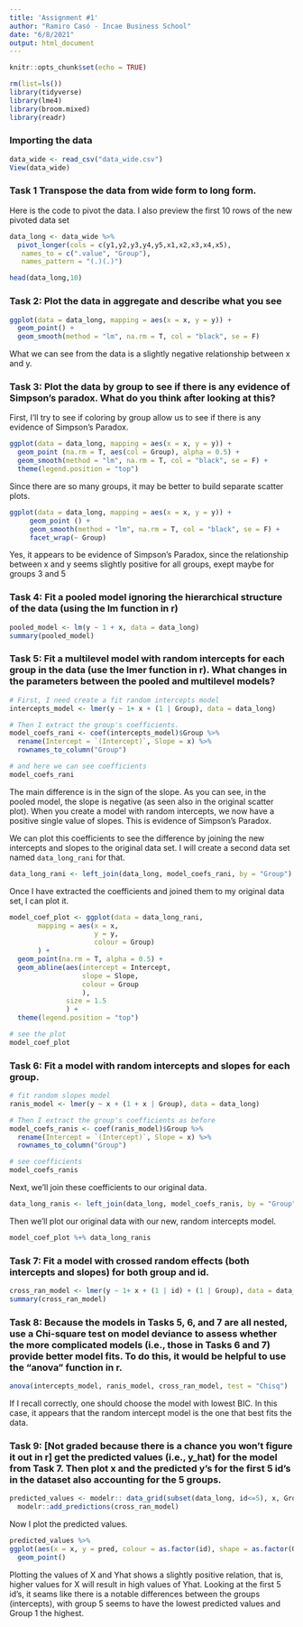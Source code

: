 ```yaml
---
title: 'Assignment #1'
author: "Ramiro Casó - Incae Business School"
date: "6/8/2021"
output: html_document
---
```


```r
knitr::opts_chunk$set(echo = TRUE)
```


```r
rm(list=ls())
library(tidyverse)
library(lme4)
library(broom.mixed)
library(readr)
```

### Importing the data 

```r
data_wide <- read_csv("data_wide.csv")
View(data_wide)
```
### Task 1 Transpose the data from wide form to long form. 

Here is the code to pivot the data. I also preview the first 10 rows of the new pivoted data set

```r
data_long <- data_wide %>%
  pivot_longer(cols = c(y1,y2,y3,y4,y5,x1,x2,x3,x4,x5),
   names_to = c(".value", "Group"),
   names_pattern = "(.)(.)")

head(data_long,10)
```

### Task 2: Plot the data in aggregate and describe what you see 

```r
ggplot(data = data_long, mapping = aes(x = x, y = y)) +
  geom_point() +
  geom_smooth(method = "lm", na.rm = T, col = "black", se = F)
```
What we can see from the data is a slightly negative relationship between x and y. 

### Task 3: Plot the data by group to see if there is any evidence of Simpson's paradox. What do you think after looking at this?

First, I'll try to see if coloring by group allow us to see if there is any evidence of Simpson's Paradox. 

```r
ggplot(data = data_long, mapping = aes(x = x, y = y)) +
  geom_point (na.rm = T, aes(col = Group), alpha = 0.5) +
  geom_smooth(method = "lm", na.rm = T, col = "black", se = F) +
  theme(legend.position = "top")

```
Since there are so many groups, it may be better to build separate scatter plots. 

```r
ggplot(data = data_long, mapping = aes(x = x, y = y)) +
     geom_point () +
     geom_smooth(method = "lm", na.rm = T, col = "black", se = F) +
     facet_wrap(~ Group) 
```


Yes, it appears to be evidence of Simpson's Paradox, since the relationship between x and y seems slightly positive for all groups, exept maybe for groups 3 and 5


### Task 4: Fit a pooled model ignoring the hierarchical structure of the data (using the lm function in r)


```r
pooled_model <- lm(y ~ 1 + x, data = data_long)
summary(pooled_model)
```

### Task 5: Fit a multilevel model with random intercepts for each group in the data (use the lmer function in r). What changes in the parameters between the pooled and multilevel models?

```r
# First, I need create a fit random intercepts model
intercepts_model <- lmer(y ~ 1+ x + (1 | Group), data = data_long) 

# Then I extract the group's coefficients. 
model_coefs_rani <- coef(intercepts_model)$Group %>% 
  rename(Intercept = `(Intercept)`, Slope = x) %>% 
  rownames_to_column("Group")

# and here we can see coefficients
model_coefs_rani
```
The main difference is in the sign of the slope. As you can see, in the pooled model, the slope is negative (as seen also in the original scatter plot). When you create a model with random intercepts, we now have a positive single value of slopes. This is evidence of Simpson's Paradox. 

We can plot this coefficients to see the difference by joining the new intercepts and slopes to the original data set. I will create a second data  set named `data_long_rani` for that. 

```r
data_long_rani <- left_join(data_long, model_coefs_rani, by = "Group")
```

Once I have extracted the coefficients and joined them to my original data set, I can plot it.

```r
model_coef_plot <- ggplot(data = data_long_rani, 
       mapping = aes(x = x, 
                     y = y, 
                     colour = Group)
       ) +
  geom_point(na.rm = T, alpha = 0.5) +
  geom_abline(aes(intercept = Intercept, 
                  slope = Slope,
                  colour = Group
                  ),
              size = 1.5
              ) +
  theme(legend.position = "top")

# see the plot
model_coef_plot
```


### Task 6: Fit a model with random intercepts and slopes for each group. 

```r
# fit random slopes model
ranis_model <- lmer(y ~ x + (1 + x | Group), data = data_long) 

# Then I extract the group's coefficients as before
model_coefs_ranis <- coef(ranis_model)$Group %>% 
  rename(Intercept = `(Intercept)`, Slope = x) %>% 
  rownames_to_column("Group")

# see coefficients
model_coefs_ranis
```

Next, we'll join these coefficients to our original data.

```r
data_long_ranis <- left_join(data_long, model_coefs_ranis, by = "Group")
```

Then we'll plot our original data with our new, random intercepts model. 

```r
model_coef_plot %+% data_long_ranis
```

### Task 7: Fit a model with crossed random effects (both intercepts and slopes) for both group and id.

```r
cross_ran_model <- lmer(y ~ 1+ x + (1 | id) + (1 | Group), data = data_long)
summary(cross_ran_model)
```

### Task 8: Because the models in Tasks 5, 6, and 7 are all nested, use a Chi-square test on model deviance to assess whether the more complicated models (i.e., those in Tasks 6 and 7) provide better model fits. To do this, it would be helpful to use the "anova" function in r.

```r
anova(intercepts_model, ranis_model, cross_ran_model, test = "Chisq")
```

If I recall correctly, one should choose the model with lowest BIC. In this case, it appears that the random intercept model is the one that best fits the data. 

### Task 9: [Not graded because there is a chance you won't figure it out in r] get the predicted values (i.e., y_hat) for the model from Task 7. Then plot x and the predicted y's for the first 5 id's in the dataset also accounting for the 5 groups. 

```r
predicted_values <- modelr:: data_grid(subset(data_long, id<=5), x, Group, id) %>%
  modelr::add_predictions(cross_ran_model)
```

Now I plot the predicted values. 

```r
predicted_values %>%
ggplot(aes(x = x, y = pred, colour = as.factor(id), shape = as.factor(Group) )) +
  geom_point() 
```



Plotting the values of X and Yhat shows a slightly positive relation, that is, higher values for X will result in high values of Yhat. Looking at the first 5 id's, it seams like there is a notable differences between the groups (intercepts), with group 5 seems to have the lowest predicted values and Group 1 the highest. 
